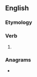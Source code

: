 ==English==

===Etymology===
{{suffix|en|chop|t}}

===Verb===
{{head|en|verb form}}

# {{lb|en|archaic}} {{en-past of|chop}}

===Anagrams===
* {{anagrams|en|a=chopt|potch}}